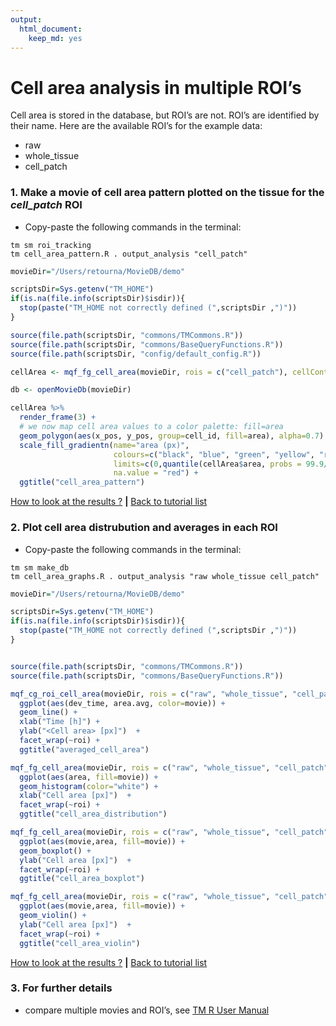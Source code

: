 ```yaml
---
output: 
  html_document: 
    keep_md: yes
---
```


# Cell area analysis in multiple ROI's

Cell area is stored in the database, but ROI's are not. ROI's are identified by their name. Here are the available ROI's for the example data: 

* raw 
* whole_tissue
* cell_patch

### 1. Make a movie of cell area pattern plotted on the tissue for the *cell_patch* ROI

* Copy-paste the following commands in the terminal:

```
tm sm roi_tracking 
tm cell_area_pattern.R . output_analysis "cell_patch"
```

```r
movieDir="/Users/retourna/MovieDB/demo"

scriptsDir=Sys.getenv("TM_HOME")
if(is.na(file.info(scriptsDir)$isdir)){
  stop(paste("TM_HOME not correctly defined (",scriptsDir ,")"))
}

source(file.path(scriptsDir, "commons/TMCommons.R"))
source(file.path(scriptsDir, "commons/BaseQueryFunctions.R"))
source(file.path(scriptsDir, "config/default_config.R"))

cellArea <- mqf_fg_cell_area(movieDir, rois = c("cell_patch"), cellContour = T)

db <- openMovieDb(movieDir)

cellArea %>%
  render_frame(3) + 
  # we now map cell area values to a color palette: fill=area
  geom_polygon(aes(x_pos, y_pos, group=cell_id, fill=area), alpha=0.7) + 
  scale_fill_gradientn(name="area (px)",
                       colours=c("black", "blue", "green", "yellow", "red"),
                       limits=c(0,quantile(cellArea$area, probs = 99.9/100)),
                       na.value = "red") +
  ggtitle("cell_area_pattern")


```

[How to look at the results ?](../tm_qs_example_data.md#4-look-at-the-results) **|** 
[Back to tutorial list](../tm_qs_example_data.md#3-select-the-analysis-you-are-interested-in)

### 2. Plot cell area distrubution and averages in each ROI
* Copy-paste the following commands in the terminal:

```
tm sm make_db 
tm cell_area_graphs.R . output_analysis "raw whole_tissue cell_patch"
```

```r


movieDir="/Users/retourna/MovieDB/demo"

scriptsDir=Sys.getenv("TM_HOME")
if(is.na(file.info(scriptsDir)$isdir)){
  stop(paste("TM_HOME not correctly defined (",scriptsDir ,")"))
}


source(file.path(scriptsDir, "commons/TMCommons.R"))
source(file.path(scriptsDir, "commons/BaseQueryFunctions.R"))

mqf_cg_roi_cell_area(movieDir, rois = c("raw", "whole_tissue", "cell_patch")) %>% 
  ggplot(aes(dev_time, area.avg, color=movie)) +
  geom_line() +
  xlab("Time [h]") +
  ylab("<Cell area> [px]")  +
  facet_wrap(~roi) +
  ggtitle("averaged_cell_area")

mqf_fg_cell_area(movieDir, rois = c("raw", "whole_tissue", "cell_patch")) %>%
  ggplot(aes(area, fill=movie)) +
  geom_histogram(color="white") +
  xlab("Cell area [px]")  +
  facet_wrap(~roi) +
  ggtitle("cell_area_distribution")

mqf_fg_cell_area(movieDir, rois = c("raw", "whole_tissue", "cell_patch")) %>%
  ggplot(aes(movie,area, fill=movie)) +
  geom_boxplot() +
  ylab("Cell area [px]")  +
  facet_wrap(~roi) +
  ggtitle("cell_area_boxplot")

mqf_fg_cell_area(movieDir, rois = c("raw", "whole_tissue", "cell_patch")) %>%
  ggplot(aes(movie,area, fill=movie)) +
  geom_violin() +
  ylab("Cell area [px]")  +
  facet_wrap(~roi) +
  ggtitle("cell_area_violin")
```

[How to look at the results ?](../tm_qs_example_data.md#4-look-at-the-results) **|** 
[Back to tutorial list](../tm_qs_example_data.md#3-select-the-analysis-you-are-interested-in)

### 3. For further details

* compare multiple movies and ROI's, see [TM R User Manual](https://mpicbg-scicomp.github.io/tissue_miner/tm_tutorial/R-tutorial.html#comparing-averaged-quantities-between-movies-and-rois)
